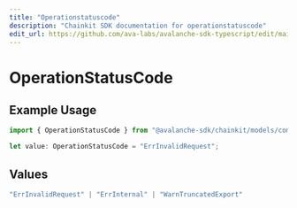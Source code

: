 ```yaml
---
title: "Operationstatuscode"
description: "Chainkit SDK documentation for operationstatuscode"
edit_url: https://github.com/ava-labs/avalanche-sdk-typescript/edit/main/chainkit/docs/models/components/operationstatuscode.md
---
```


# OperationStatusCode

## Example Usage

```typescript
import { OperationStatusCode } from "@avalanche-sdk/chainkit/models/components";

let value: OperationStatusCode = "ErrInvalidRequest";
```

## Values

```typescript
"ErrInvalidRequest" | "ErrInternal" | "WarnTruncatedExport"
```